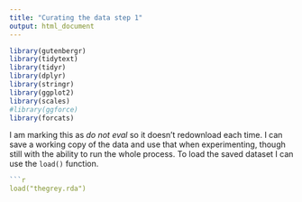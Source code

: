 ```yaml
---
title: "Curating the data step 1"
output: html_document
---
```


```r
library(gutenbergr)
library(tidytext)
library(tidyr)
library(dplyr)
library(stringr)
library(ggplot2)
library(scales)
#library(ggforce)
library(forcats)
```

I am marking this as _do not eval_ so it doesn't redownload 
each time. I can save a working copy of the data and use that
when experimenting,  though still with the ability to run the whole
process. To load the saved dataset I can use the `load()` function.

```r



```r
load("thegrey.rda")
```
